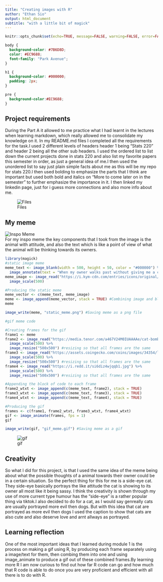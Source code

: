 ```yaml
---
title: "Creating images with R"
author: "Ethan Sio"
output: html_document
subtitle: "with a little bit of magick"
---
```


```r
knitr::opts_chunk$set(echo=TRUE, message=FALSE, warning=FALSE, error=FALSE)
```

```css
body {
  background-color: #7B6D8D;
  color: #EC9688;
  font-family: "Park Avenue";
}

h1 {
  background-color: #000000;
  padding: 2px;
}

pre {
  background-color:#EC9688;
}
```

## Project requirements
During the Part A it allowed to me practice what I had learnt in the lectures when learning markdown, which really allowed me to consolidate my knowledge on it. In my README.md files I completed all the requirements for the task.I used 2 different levels of headers header 1 being "Stats 220" and header 2 being all the other sub headers. I used the ordered list to list down the current projects done in stats 220 and also list my favorite papers this semester in order, as just a general idea of me.I then used the unordered list to say just plain simple facts about me as this will be my repo for stats 220.I then used bolding to emphasize the parts that I think are important but used both bold and italics on "More to come later on in the semester" to further emphasize the importance in it. I then linked my linkedin page, just for i guess more connections and also more info about me.

![Files](/Users/ethansio/Documents/Stats 220/stats220/project1/filess.png)

## My meme
![Inspo Meme](/Users/ethansio/Documents/Stats 220/stats220/project1/inspo_meme.jpeg)\
For my inspo meme the key components that I took from the image is the animal with attitude, and also the text which is like a point of view of what the animal will be thinking towards its owners.
```r
library(magick)
#static image meme
meme_text <- image_blank(width = 500, height = 50, color = "#000000") %>% #Creating Block for text
  image_annotate(text = "When my owner walks past without giving me a cuddle", color = "#FFFFFF", size = 20, gravity = "center")
meme_image <- image_read("https://i.kym-cdn.com/entries/icons/original/000/048/010/side_eye_cat.jpg") %>% #Scailing image to fit block of text
  image_scale(500)

#Producing the static meme
meme_vector <- c(meme_text, meme_image)
meme <- image_append(meme_vector, stack = TRUE) #Combining image and block of text
meme

image_write(meme, "static_meme.png") #Saving meme as a png file
```


```r
#gif meme code

#Creating frames for the gif
frame1 <- meme
frame2 <- image_read("https://media.tenor.com/a467V24M0IUAAAAe/cat-bombastic-side-eye.png") %>%
  image_scale(500) %>%
  image_resize("500x500") #resizing so that all frames are the same
frame3 <- image_read("https://assets.coingecko.com/coins/images/34354/large/photo_2024-01-07_21.44.19.jpeg?1704703981") %>%
  image_scale(500) %>%
  image_resize("500x500") #resizing so that all frames are the same
frame4 <- image_read("https://i.redd.it/si6diz4wjqqb1.jpg") %>%
  image_scale(500) %>%
  image_resize("500x500") #resizing so that all frames are the same

#Appending the block of code to each frame
frame2_wtxt <- image_append(c(meme_text, frame2), stack = TRUE)
frame3_wtxt <- image_append(c(meme_text, frame3), stack = TRUE)
frame4_wtxt <- image_append(c(meme_text, frame4), stack = TRUE)

#Producing the gif
frames <- c(frame1, frame2_wtxt, frame3_wtxt, frame4_wtxt)
gif <- image_animate(frames, fps = 1)
gif

image_write(gif, "gif_meme.gif") #Saving meme as a gif
```
![gif](/Users/ethansio/Documents/Stats 220/stats220/project1/gif_meme.gif)

## Creativity
So what I did for this project, is that I used the same idea of the meme being about what the possible thoughts of a animal towards their owner could be in a certain situation. So the perfect thing for this for me is a side-eye cat. They side-eye basically portrays the like attitude the cat is showing to its owner all most like it being sassy. I think the creativity is shown through my use of more current type humour has the "side-eye" is a rather popular thing via tiktok.I also decided to do for a cat, as I would say genreally cats are usually portrayed more evil then dogs. But with this idea that cat are portrayed as more evil then dogs I used the caption to show that cats are also cute and also deserve love and arnt allways as portrayed. 

## Learning reflection
One of the most important ideas that I learned during module 1 is the process on making a gif using R, by producing each frame separately using a image/text for them, then combing them into one and using image_animate to produce a gif out of these combined frames.By learning more R I am now curious to find out how far R code can go and how much that R code is able to do once you are very proficient and efficient with all there is to do with R.


